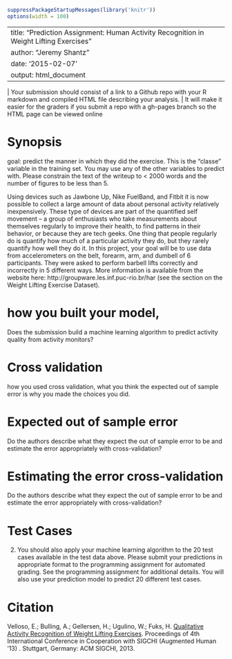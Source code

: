 ```r
suppressPackageStartupMessages(library('knitr')) 
options(width = 100)
```

---
title: "Prediction Assignment: Human Activity Recognition in Weight Lifting Exercises"
author: "Jeremy Shantz"
date: '2015-02-07'
output: html_document
---

 | Your submission should consist of a link to a Github repo with your R markdown and compiled HTML file describing your analysis. 
 | It will make it easier for the graders if you submit a repo with a gh-pages branch so the HTML page can be viewed online 
 
# Synopsis
goal: predict the manner in which they did the exercise. 
This is the "classe" variable in the training set. You may use any of the other variables to predict with. 
Please constrain the text of the writeup to < 2000 words and the number of figures to be less than 5.

Using devices such as Jawbone Up, Nike FuelBand, and Fitbit it is now possible to collect a large amount of data about personal activity relatively inexpensively. These type of devices are part of the quantified self movement – a group of enthusiasts who take measurements about themselves regularly to improve their health, to find patterns in their behavior, or because they are tech geeks. One thing that people regularly do is quantify how much of a particular activity they do, but they rarely quantify how well they do it. In this project, your goal will be to use data from accelerometers on the belt, forearm, arm, and dumbell of 6 participants. They were asked to perform barbell lifts correctly and incorrectly in 5 different ways. More information is available from the website here: http://groupware.les.inf.puc-rio.br/har (see the section on the Weight Lifting Exercise Dataset). 


# how you built your model, 
Does the submission build a machine learning algorithm to predict activity quality from activity monitors?

# Cross validation 
how you used cross validation, 
what you think the expected out of sample error is
why you made the choices you did. 
 

# Expected out of sample error
Do the authors describe what they expect the out of sample error to be and estimate the error appropriately with cross-validation?

# Estimating the error cross-validation
Do the authors describe what they expect the out of sample error to be and estimate the error appropriately with cross-validation?

# Test Cases 
2. You should also apply your machine learning algorithm to the 20 test cases available in the test data above. Please submit your predictions in appropriate format to the programming assignment for automated grading. See the programming assignment for additional details. 
You will also use your prediction model to predict 20 different test cases. 

# Citation

Velloso, E.; Bulling, A.; Gellersen, H.; Ugulino, W.; Fuks, H. [Qualitative Activity Recognition of Weight Lifting Exercises](http://groupware.les.inf.puc-rio.br/work.jsf?p1=11201). Proceedings of 4th International Conference in Cooperation with SIGCHI (Augmented Human '13) . Stuttgart, Germany: ACM SIGCHI, 2013. 
